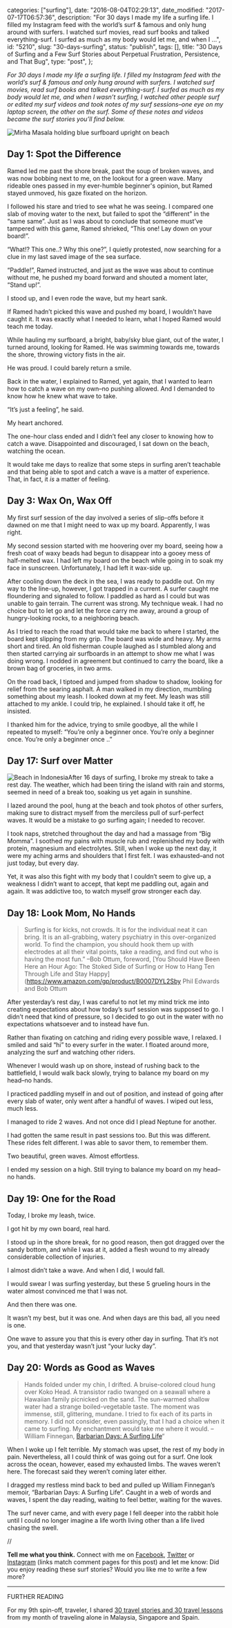 
  categories: ["surfing"],
  date: "2016-08-04T02:29:13",
  date_modified: "2017-07-17T06:57:36",
  description:
    "For 30 days I made my life a surfing life. I filled my Instagram feed with the world’s surf & famous and only hung around with surfers. I watched surf movies, read surf books and talked everything-surf. I surfed as much as my body would let me, and when I …",
  id: "5210",
  slug: "30-days-surfing",
  status: "publish",
  tags: [],
  title:
    "30 Days of Surfing and a Few Surf Stories about Perpetual Frustration, Persistence, and That Bug",
  type: "post",
};


_For 30 days I made my life a surfing life. I filled my Instagram feed with the world’s surf & famous and only hung around with surfers. I watched surf movies, read surf books and talked everything-surf. I surfed as much as my body would let me, and when I wasn’t surfing, I watched other people surf or edited my surf videos and took notes of my surf sessions–one eye on my laptop screen, the other on the surf. Some of these notes and videos became the surf stories you’ll find below._

![Mirha Masala holding blue surfboard upright on beach](/pages/tsop/posts/30-days-surfing/mirha-holding-surfboard_upright1.jpg)

## Day 1: Spot the Difference

Ramed led me past the shore break, past the soup of broken waves, and was now bobbing next to me, on the lookout for a green wave. Many rideable ones passed in my ever-humble beginner's opinion, but Ramed stayed unmoved, his gaze fixated on the horizon.

I followed his stare and tried to see what he was seeing. I compared one slab of moving water to the next, but failed to spot the “different” in the “same same”. Just as I was about to conclude that someone must’ve tampered with this game, Ramed shrieked, “This one! Lay down on your board!”.

“What!? This one..? Why this one?”, I quietly protested, now searching for a clue in my last saved image of the sea surface.

“Paddle!”, Ramed instructed, and just as the wave was about to continue without me, he pushed my board forward and shouted a moment later, “Stand up!”.

I stood up, and I even rode the wave, but my heart sank.

If Ramed hadn’t picked this wave and pushed my board, I wouldn’t have caught it. It was exactly what I needed to learn, what I hoped Ramed would teach me today.

While hauling my surfboard, a bright, baby/sky blue giant, out of the water, I turned around, looking for Ramed. He was swimming towards me, towards the shore, throwing victory fists in the air.

He was proud. I could barely return a smile.

Back in the water, I explained to Ramed, yet again, that I wanted to learn how to catch a wave on my own–no pushing allowed. And I demanded to know how he knew what wave to take.

“It’s just a feeling”, he said.

My heart anchored.

The one-hour class ended and I didn’t feel any closer to knowing how to catch a wave. Disappointed and discouraged, I sat down on the beach, watching the ocean.

It would take me days to realize that some steps in surfing aren’t teachable and that being able to spot and catch a wave is a matter of experience. That, in fact, it _is_ a matter of feeling.

## Day 3: Wax On, Wax Off

My first surf session of the day involved a series of slip-offs before it dawned on me that I might need to wax up my board. Apparently, I was right.

My second session started with me hoovering over my board, seeing how a fresh coat of waxy beads had begun to disappear into a gooey mess of half-melted wax. I had left my board on the beach while going in to soak my face in sunscreen. Unfortunately, I had left it wax-side up.

After cooling down the deck in the sea, I was ready to paddle out. On my way to the line-up, however, I got trapped in a current. A surfer caught me floundering and signaled to follow. I paddled as hard as I could but was unable to gain terrain. The current was strong. My technique weak. I had no choice but to let go and let the force carry me away, around a group of hungry-looking rocks, to a neighboring beach.

As I tried to reach the road that would take me back to where I started, the board kept slipping from my grip. The board was wide and heavy. My arms short and tired. An old fisherman couple laughed as I stumbled along and then started carrying air surfboards in an attempt to show me what I was doing wrong. I nodded in agreement but continued to carry the board, like a brown bag of groceries, in two arms.

On the road back, I tiptoed and jumped from shadow to shadow, looking for relief from the searing asphalt. A man walked in my direction, mumbling something about my leash. I looked down at my feet. My leash was still attached to my ankle. I could trip, he explained. I should take it off, he insisted.

I thanked him for the advice, trying to smile goodbye, all the while I repeated to myself: “You’re only a beginner once. You’re only a beginner once. You’re only a beginner once ..”

## Day 17: Surf over Matter

![Beach in Indonesia](/pages/tsop/posts/30-days-surfing/Java-Beach-Indonesia_1b.jpg)After 16 days of surfing, I broke my streak to take a rest day. The weather, which had been tiring the island with rain and storms, seemed in need of a break too, soaking us yet again in sunshine.

I lazed around the pool, hung at the beach and took photos of other surfers, making sure to distract myself from the merciless pull of surf-perfect waves. It would be a mistake to go surfing again; I needed to recover.

I took naps, stretched throughout the day and had a massage from “Big Momma”. I soothed my pains with muscle rub and replenished my body with protein, magnesium and electrolytes. Still, when I woke up the next day, it were my aching arms and shoulders that I first felt. I was exhausted–and not just today, but every day.

Yet, it was also this fight with my body that I couldn’t seem to give up, a weakness I didn’t want to accept, that kept me paddling out, again and again. It was addictive too, to watch myself grow stronger each day.

## Day 18: Look Mom, No Hands

> Surfing is for kicks, not crowds. It is for the individual neat it can bring. It is an all-grabbing, watery psychiatry in this over-organized world. To find the champion, you should hook them up with electrodes at all their vital points, take a reading, and find out who is having the most fun.” –Bob Ottum, foreword, [You Should Have Been Here an Hour Ago: The Stoked Side of Surfing or How to Hang Ten Through Life and Stay Happy](https://www.amazon.com/gp/product/B0007DYL2Sby Phil Edwards and Bob Ottum

After yesterday’s rest day, I was careful to not let my mind trick me into creating expectations about how today’s surf session was supposed to go. I didn’t need that kind of pressure, so I decided to go out in the water with no expectations whatsoever and to instead have fun.

Rather than fixating on catching and riding every possible wave, I relaxed. I smiled and said “hi” to every surfer in the water. I floated around more, analyzing the surf and watching other riders.

Whenever I would wash up on shore, instead of rushing back to the battlefield, I would walk back slowly, trying to balance my board on my head–no hands.

I practiced paddling myself in and out of position, and instead of going after every slab of water, only went after a handful of waves. I wiped out less, much less.

I managed to ride 2 waves. And not once did I plead Neptune for another.

I had gotten the same result in past sessions too. But this was different. These rides felt different. I was able to savor them, to remember them.

Two beautiful, green waves. Almost effortless.

I ended my session on a high. Still trying to balance my board on my head–no hands.

## Day 19: One for the Road

Today, I broke my leash, twice.

I got hit by my own board, real hard.

I stood up in the shore break, for no good reason, then got dragged over the sandy bottom, and while I was at it, added a flesh wound to my already considerable collection of injuries.

I almost didn’t take a wave. And when I did, I would fall.

I would swear I was surfing yesterday, but these 5 grueling hours in the water almost convinced me that I was not.

And then there was one.

It wasn’t my best, but it was one. And when days are this bad, all you need is one.

One wave to assure you that this is every other day in surfing. That it’s not you, and that yesterday wasn’t just “your lucky day”.

## Day 20: Words as Good as Waves

> Hands folded under my chin, I drifted. A bruise-colored cloud hung over Koko Head. A transistor radio twanged on a seawall where a Hawaiian family picnicked on the sand. The sun-warmed shallow water had a strange boiled-vegetable taste. The moment was immense, still, glittering, mundane. I tried to fix each of its parts in memory. I did not consider, even passingly, that I had a choice when it came to surfing. My enchantment would take me where it would. –William Finnegan, [Barbarian Days: A Surfing Life](https://www.amazon.com/gp/product/B00G3L6JMS)“

When I woke up I felt terrible. My stomach was upset, the rest of my body in pain. Nevertheless, all I could think of was going out for a surf. One look across the ocean, however, eased my exhausted limbs. The waves weren’t here. The forecast said they weren’t coming later either.

I dragged my restless mind back to bed and pulled up William Finnegan’s memoir, “Barbarian Days: A Surfing Life”. Caught in a web of words and waves, I spent the day reading, waiting to feel better, waiting for the waves.

The surf never came, and with every page I fell deeper into the rabbit hole until I could no longer imagine a life worth living other than a life lived chasing the swell.

//

**Tell me what you think.** Connect with me on [Facebook](https://www.facebook.com/thespinoffproject/photos/a.1268410996524116.1073741841.443190319046192/1250026455029237/?type=3&theater), [Twitter](https://twitter.com/mirhamasala/status/783912750950998017) or [Instagram](https://www.instagram.com/p/BLUw1lwjnzz/) (links match comment pages for this post) and let me know: Did you enjoy reading these surf stories? Would you like me to write a few more?

---

FURTHER READING

For my 9th spin-off, traveler, I shared [30 travel stories and 30 travel lessons](/tsop/posts/30-days-traveling) from my month of traveling alone in Malaysia, Singapore and Spain.
